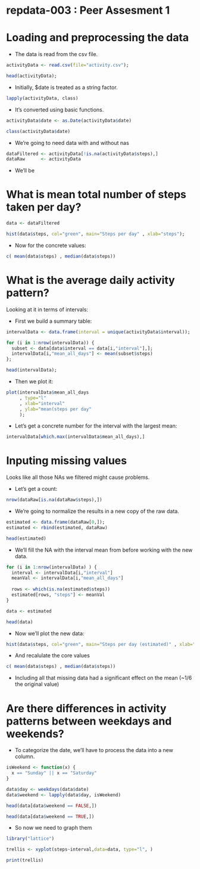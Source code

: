 repdata-003 : Peer Assesment 1 
========================================================


# Loading and preprocessing the data

* The data is read from the csv file.

```r
activityData <- read.csv(file="activity.csv");

head(activityData);
```


* Initially, $date is treated as a string factor.

```r

lapply(activityData, class)

```

* It's converted using basic functions.

```r

activityData$date <- as.Date(activityData$date)

class(activityData$date)
```

* We're going to need data with and without nas

```r

dataFiltered <- activityData[!is.na(activityData$steps),]
dataRaw      <- activityData

```


* We'll be 

# What is mean total number of steps taken per day?


```r
data <- dataFiltered 

hist(data$steps, col="green", main="Steps per day" , xlab="steps");
```

* Now for the concrete values:

```r
c( mean(data$steps) , median(data$steps))
```

# What is the average daily activity pattern?

Looking at it in terms of intervals:

* First we build a summary table:

```r

intervalData <- data.frame(interval = unique(activityData$interval));

for (i in 1:nrow(intervalData)) {
  subset <- data[data$interval == data[i,"interval"],];
  intervalData[i,"mean_all_days"] <- mean(subset$steps)
};

head(intervalData);

```

* Then we plot it:

```r
plot(intervalData$mean_all_days
     , type="l"
     , xlab="interval"
     , ylab="mean(steps per day"
     );
```

* Let's get a concrete number for the interval with the largest mean:

```r
intervalData[which.max(intervalData$mean_all_days),]
```

# Inputing missing values

Looks like all those NAs we filtered might cause problems.

* Let's get a count:

```r
nrow(dataRaw[is.na(dataRaw$steps),])
```

* We're going to normalize the results in a new copy of the raw data.

 
```r

estimated <- data.frame(dataRaw[0,]);
estimated <- rbind(estimated, dataRaw)

head(estimated)
```

* We'll fill the NA with the interval mean from before working with the new data.

```r

for (i in 1:nrow(intervalData) ) {
  interval <- intervalData[i,"interval"]
  meanVal <- intervalData[i,"mean_all_days"]
    
  rows <- which(is.na(estimated$steps))
  estimated[rows, "steps"] <- meanVal
}

data <- estimated

head(data)
```

* Now we'll plot the new data:

```r
hist(data$steps, col="green", main="Steps per day (estimated)" , xlab="steps");
```

* And recalulate the core values

```r
c( mean(data$steps) , median(data$steps))
```

* Including all that missing data had a significant effect on the mean (~1/6 the original value)

# Are there differences in activity patterns between weekdays and weekends?

* To categorize the date, we'll have to process the data into a new column.

```r

isWeekend <- function(x) {
  x == "Sunday" || x == "Saturday"
}

data$day <- weekdays(data$date)
data$weekend <- lapply(data$day, isWeekend)
```

```r
head(data[data$weekend == FALSE,])

head(data[data$weekend == TRUE,])
```

* So now we need to graph them

```r
library("lattice")

trellis <- xyplot(steps~interval,data=data, type="l", )

print(trellis)
```
